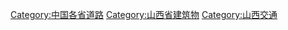 [[Category:中国各省道路|Category:中国各省道路]]
[[Category:山西省建筑物|Category:山西省建筑物]]
[[Category:山西交通|Category:山西交通]]